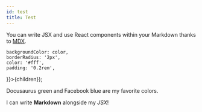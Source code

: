 ```yaml
---
id: test
title: Test
---
```


You can write JSX and use React components within your Markdown thanks to [MDX](https://mdxjs.com/).

    backgroundColor: color,
    borderRadius: '2px',
    color: '#fff',
    padding: '0.2rem',
}}>{children}</span>);

<Highlight color="#25c2a0">Docusaurus green</Highlight> and <Highlight color="#1877F2">Facebook
    blue</Highlight> are my favorite colors.

I can write **Markdown** alongside my _JSX_!
